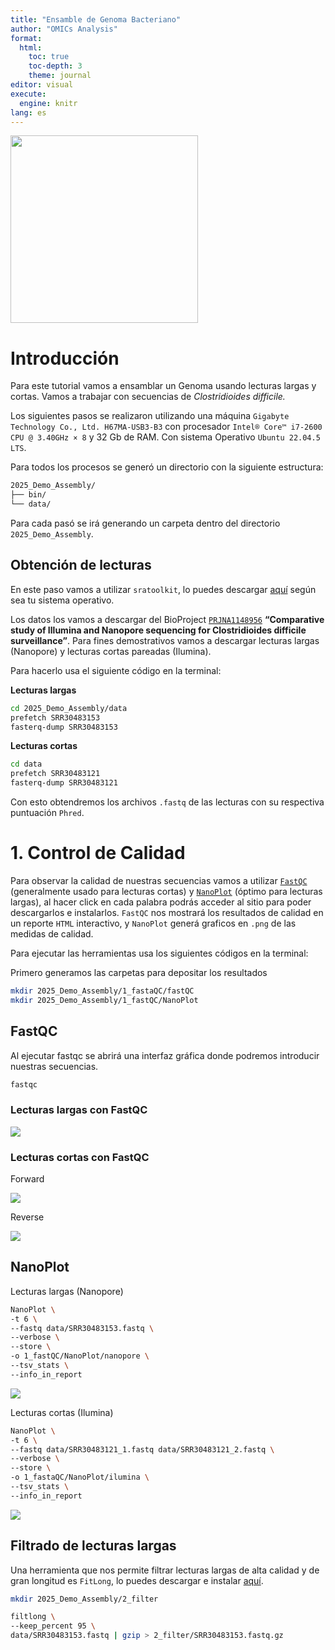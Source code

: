 ```yaml
---
title: "Ensamble de Genoma Bacteriano"
author: "OMICs Analysis"
format: 
  html:
    toc: true
    toc-depth: 3
    theme: journal
editor: visual
execute:
  engine: knitr
lang: es
---
```


![](images/logo_OAN_for_white.png){fig-align="center" width="300"}

# Introducción

Para este tutorial vamos a ensamblar un Genoma usando lecturas largas y cortas. Vamos a trabajar con secuencias de *Clostridioides difficile.*

Los siguientes pasos se realizaron utilizando una máquina `Gigabyte Technology Co., Ltd. H67MA-USB3-B3` con procesador `Intel® Core™ i7-2600 CPU @ 3.40GHz × 8` y 32 Gb de RAM. Con sistema Operativo `Ubuntu 22.04.5 LTS`.

Para todos los procesos se generó un directorio con la siguiente estructura:

```bash
2025_Demo_Assembly/
├── bin/
└── data/
```

Para cada pasó se irá generando un carpeta dentro del directorio `2025_Demo_Assembly`.

## Obtención de lecturas

En este paso vamos a utilizar `sratoolkit`, lo puedes descargar [aquí](https://github.com/ncbi/sra-tools/wiki/02.-Installing-SRA-Toolkit) según sea tu sistema operativo.

Los datos los vamos a descargar del BioProject [`PRJNA1148956`](https://www.ncbi.nlm.nih.gov/bioproject?LinkName=sra_bioproject&from_uid=34977980) **"Comparative study of Illumina and Nanopore sequencing for Clostridioides difficile surveillance"**. Para fines demostrativos vamos a descargar lecturas largas (Nanopore) y lecturas cortas pareadas (Ilumina).

Para hacerlo usa el siguiente código en la terminal:

**Lecturas largas**

```bash
cd 2025_Demo_Assembly/data
prefetch SRR30483153
fasterq-dump SRR30483153
```

**Lecturas cortas**

```bash
cd data
prefetch SRR30483121
fasterq-dump SRR30483121
```

Con esto obtendremos los archivos `.fastq` de las lecturas con su respectiva puntuación `Phred`.

# 1. Control de Calidad

Para observar la calidad de nuestras secuencias vamos a utilizar [`FastQC`](https://www.bioinformatics.babraham.ac.uk/projects/fastqc/) (generalmente usado para lecturas cortas) y [`NanoPlot`](https://github.com/wdecoster/NanoPlot) (óptimo para lecturas largas), al hacer click en cada palabra podrás acceder al sitio para poder descargarlos e instalarlos. `FastQC` nos mostrará los resultados de calidad en un reporte `HTML` interactivo, y `NanoPlot` generá graficos en `.png` de las medidas de calidad.

Para ejecutar las herramientas usa los siguientes códigos en la terminal:

Primero generamos las carpetas para depositar los resultados

```bash
mkdir 2025_Demo_Assembly/1_fastaQC/fastQC
mkdir 2025_Demo_Assembly/1_fastQC/NanoPlot
```

## **FastQC**

Al ejecutar fastqc se abrirá una interfaz gráfica donde podremos introducir nuestras secuencias.

```bash
fastqc
```

### **Lecturas largas con FastQC**

![](images/ONT_fastqc.png){fig-align="center"}

### **Lecturas cortas con FastQC**

Forward

![](images/f_fastqc.png){fig-align="center"}

Reverse

![](images/r_fastqc.png){fig-align="center"}

## NanoPlot

Lecturas largas (Nanopore)

```bash
NanoPlot \
-t 6 \
--fastq data/SRR30483153.fastq \
--verbose \
--store \
-o 1_fastQC/NanoPlot/nanopore \
--tsv_stats \
--info_in_report
```

![](images/ONT_LengthvsQualityScatterPlot_kde.png){fig-align="center"}

Lecturas cortas (Ilumina)

```bash
NanoPlot \
-t 6 \
--fastq data/SRR30483121_1.fastq data/SRR30483121_2.fastq \
--verbose \
--store \
-o 1_fastaQC/NanoPlot/ilumina \
--tsv_stats \
--info_in_report
```

![](images/ilumina_LengthvsQualityScatterPlot_kde.png){fig-align="center"}

## Filtrado de lecturas largas

Una herramienta que nos permite filtrar lecturas largas de alta calidad y de gran longitud es `FitLong`, lo puedes descargar e instalar [aquí](https://github.com/rrwick/Filtlong).

```bash
mkdir 2025_Demo_Assembly/2_filter

filtlong \
--keep_percent 95 \
data/SRR30483153.fastq | gzip > 2_filter/SRR30483153.fastq.gz
```

